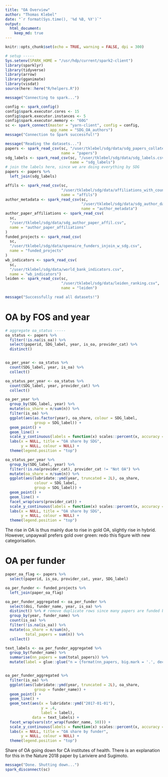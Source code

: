 ```yaml
---
title: "OA Overview"
author: "Thomas Klebel"
date: "`r format(Sys.time(), '%d %B, %Y')`"
output: 
  html_document:
    keep_md: true
---
```


```r
knitr::opts_chunk$set(echo = TRUE, warning = FALSE, dpi = 300)

# setup -----
Sys.setenv(SPARK_HOME = "/usr/hdp/current/spark2-client")
library(sparklyr)
library(tidyverse)
library(arrow)
library(gganimate)
library(visdat)
source(here::here("R/helpers.R"))

message("Connecting to spark...")

config <- spark_config()
config$spark.executor.cores <- 15
config$spark.executor.instances <- 5
config$spark.executor.memory <- "60G"
sc <- spark_connect(master = "yarn-client", config = config,
                    app_name = "SDG_OA_authors")
message("Connection to Spark successful!")

message("Reading the datasets...")
papers <- spark_read_csv(sc, "/user/tklebel/sdg/data/sdg_papers_collated.csv",
                         name = "papers")
sdg_labels <- spark_read_csv(sc, "/user/tklebel/sdg/data/sdg_labels.csv",
                             name = "sdg_labels")
# join the labels here, since we are doing everything by SDG
papers <- papers %>% 
  left_join(sdg_labels)

affils <- spark_read_csv(sc,
                         "/user/tklebel/sdg/data/affiliations_with_country.csv",
                         name = "affils")
author_metadata <- spark_read_csv(sc,
                                  "/user/tklebel/sdg/data/sdg_author_data.csv",
                                  name = "author_metadata")
author_paper_affiliations <- spark_read_csv(
  sc,
  "/user/tklebel/sdg/data/sdg_author_paper_affil.csv",
  name = "author_paper_affiliations"
)
funded_projects <- spark_read_csv(
  sc,
  "/user/tklebel/sdg/data/openaire_funders_injoin_w_sdg.csv",
  name = "funded_projects"
)
wb_indicators <- spark_read_csv(
  sc,
  "/user/tklebel/sdg/data/world_bank_indicators.csv",
  name = "wb_indicators")
leiden <- spark_read_csv(sc,
                         "/user/tklebel/sdg/data/leiden_ranking.csv",
                         name = "leiden")

message("Successfully read all datasets!")
```


# OA by FOS and year
```r
# aggregate oa_status -----
oa_status <- papers %>%
  filter(!is.na(is_oa)) %>%
  select(paperid, SDG_label, year, is_oa, provider_cat) %>%
  distinct()


oa_per_year <- oa_status %>%
  count(SDG_label, year, is_oa) %>%
  collect()

oa_status_per_year <- oa_status %>%
  count(SDG_label, year, provider_cat) %>%
  collect()
```



```r
oa_per_year %>%
  group_by(SDG_label, year) %>%
  mutate(oa_share = n/sum(n)) %>%
  filter(is_oa) %>%
  ggplot(aes(as.factor(year), oa_share, colour = SDG_label,
             group = SDG_label)) +
  geom_point() +
  geom_line() +
  scale_y_continuous(labels = function(x) scales::percent(x, accuracy = 1)) +
  labs(x = NULL, title = "OA share by SDG",
       y = NULL, colour = NULL) +
  theme(legend.position = "top")
```

```r
oa_status_per_year %>%
  group_by(SDG_label, year) %>%
  filter(!is.na(provider_cat), provider_cat != "Not OA") %>%
  mutate(oa_share = n/sum(n)) %>%
  ggplot(aes(lubridate::ymd(year, truncated = 2L), oa_share,
             colour = SDG_label,
             group = SDG_label)) +
  geom_point() +
  geom_line() +
  facet_wrap(vars(provider_cat)) +
  scale_y_continuous(labels = function(x) scales::percent(x, accuracy = 1)) +
  labs(x = NULL, title = "OA share by SDG",
       y = NULL, colour = NULL) +
  theme(legend.position = "top")
```

The rise in OA is thus mainly due to rise in gold OA, slightly rise in hybrid.
However, unpaywall prefers gold over green: redo this figure with new 
categorisation.


# OA per funder 
```r
paper_oa_flag <- papers %>%
  select(paperid, is_oa, provider_cat, year, SDG_label)

oa_per_funder <- funded_projects %>%
  left_join(paper_oa_flag)

oa_per_funder_aggregated <- oa_per_funder %>%
  select(doi, funder_name, year, is_oa) %>%
  distinct() %>% # remove duplicate rows since many papers are funded by multiple projects
  group_by(year, funder_name) %>%
  count(is_oa) %>%
  filter(!is.na(is_oa)) %>%
  mutate(oa_share = n/sum(n),
         total_papers = sum(n)) %>%
  collect()
```

```r
text_labels <- oa_per_funder_aggregated %>%
  group_by(funder_name) %>%
  summarise(nn_papers = sum(total_papers)) %>%
  mutate(label = glue::glue("n = {format(nn_papers, big.mark = '.', decimal.mark = ',')}"))


oa_per_funder_aggregated %>%
  filter(is_oa) %>%
  ggplot(aes(lubridate::ymd(year, truncated = 2L), oa_share,
             group = funder_name)) +
  geom_point() +
  geom_line() +
  geom_text(aes(x = lubridate::ymd("2017-01-01"),
                y = .4,
                label = label),
            data = text_labels) +
  facet_wrap(vars(str_wrap(funder_name, 50))) +
  scale_y_continuous(labels = function(x) scales::percent(x, accuracy = 1)) +
  labs(x = NULL, title = "OA share by funder",
       y = NULL, colour = NULL) +
  theme(legend.position = "top")
```

Share of OA going down for CA institutes of health. There is an explanation
for this in the Nature 2018 paper by Lariviere and Sugimoto.



```r
message("Done. Shutting down...")
spark_disconnect(sc)
```

